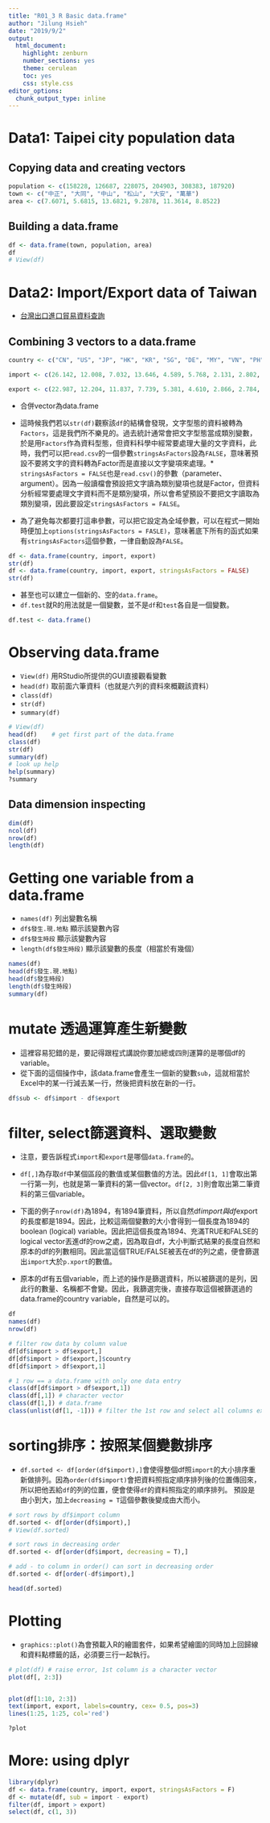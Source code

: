 ```yaml
---
title: "R01_3 R Basic data.frame"
author: "Jilung Hsieh"
date: "2019/9/2"
output:
  html_document:
    highlight: zenburn
    number_sections: yes
    theme: cerulean
    toc: yes
    css: style.css
editor_options:
  chunk_output_type: inline
---
```


# Data1: Taipei city population data
## Copying data and creating vectors

```r
population <- c(158228, 126687, 228075, 204903, 308383, 187920)
town <- c("中正", "大同", "中山", "松山", "大安", "萬華")
area <- c(7.6071, 5.6815, 13.6821, 9.2878, 11.3614, 8.8522)
```

## Building a data.frame
```r
df <- data.frame(town, population, area)
df
# View(df)
```


# Data2: Import/Export data of Taiwan

* [台灣出口進口貿易資料查詢](https://cus93.trade.gov.tw/FSC3040F/FSC3040F)

## Combining 3 vectors to a data.frame

```r
country <- c("CN", "US", "JP", "HK", "KR", "SG", "DE", "MY", "VN", "PH", "TH", "AU", "NL", "SA", "ID", "GB", "IN", "FR", "IT", "AE")

import <- c(26.142, 12.008, 7.032, 13.646, 4.589, 5.768, 2.131, 2.802, 3.428, 3.019, 1.976, 1.118, 1.624, 0.449, 0.983, 1.302, 1.027, 0.553, 0.670, 0.455)

export <- c(22.987, 12.204, 11.837, 7.739, 5.381, 4.610, 2.866, 2.784, 2.414, 2.092, 1.839, 1.788, 1.665, 1.409, 1.391, 1.075, 0.974, 0.899, 0.800, 0.728)
```


* 合併vector為data.frame

* 這時候我們若以`str(df)`觀察該`df`的結構會發現，文字型態的資料被轉為`Factors`，這是我們所不樂見的。過去統計通常會把文字型態當成類別變數，於是用`Factors`作為資料型態，但資料科學中經常要處理大量的文字資料，此時，我們可以把`read.csv`的一個參數`stringsAsFactors`設為`FALSE`，意味著預設不要將文字的資料轉為Factor而是直接以文字變項來處理。* `stringsAsFactors = FALSE`也是`read.csv()`的參數（parameter、argument）。因為一般讀檔會預設把文字讀為類別變項也就是Factor，但資料分析經常要處理文字資料而不是類別變項，所以會希望預設不要把文字讀取為類別變項，因此要設定`stringsAsFactors = FALSE`。

* 為了避免每次都要打這串參數，可以把它設定為全域參數，可以在程式一開始時便加上`options(stringsAsFactors = FASLE)`，意味著底下所有的函式如果有`stringsAsFactors`這個參數，一律自動設為`FALSE`。


```r
df <- data.frame(country, import, export)
str(df)
df <- data.frame(country, import, export, stringsAsFactors = FALSE)
str(df)
```


* 甚至也可以建立一個新的、空的`data.frame`。
* `df.test`就R的用法就是一個變數，並不是`df`和`test`各自是一個變數。

```r
df.test <- data.frame()
```



# Observing data.frame

* `View(df)` 用RStudio所提供的GUI直接觀看變數
* `head(df)` 取前面六筆資料（也就是六列的資料來概觀該資料）
* `class(df)`
* `str(df)`
* `summary(df)`

```r
# View(df)
head(df)	# get first part of the data.frame
class(df)
str(df)
summary(df)
# look up help
help(summary)
?summary
```




## Data dimension inspecting

```r
dim(df)
ncol(df)
nrow(df)
length(df)
```


# Getting one variable from a data.frame

* `names(df)`  列出變數名稱
* `df$發生.現.地點` 顯示該變數內容
* `df$發生時段` 顯示該變數內容
* `length(df$發生時段)` 顯示該變數的長度（相當於有幾個）

```r
names(df)
head(df$發生.現.地點)
head(df$發生時段)
length(df$發生時段)
summary(df)
```




# **mutate** 透過運算產生新變數
* 這裡容易犯錯的是，要記得跟程式講說你要加總或四則運算的是哪個df的variable。
* 從下面的這個操作中，該data.frame會產生一個新的變數`sub`，這就相當於Excel中的某一行減去某一行，然後把資料放在新的一行。

```r
df$sub <- df$import - df$export
```




# **filter, select**篩選資料、選取變數

* 注意，要告訴程式`import`和`export`是哪個`data.frame`的。

* `df[,]`為存取`df`中某個區段的數值或某個數值的方法。因此`df[1, 1]`會取出第一行第一列，也就是第一筆資料的第一個vector。`df[2, 3]`則會取出第二筆資料的第三個variable。

* 下面的例子`nrow(df)`為1894，有1894筆資料，所以自然df$import與df$export的長度都是1894。因此，比較這兩個變數的大小會得到一個長度為1894的boolean (logical) variable。因此把這個長度為1894、充滿TRUE和FALSE的logical vector丟進df的row之處，因為取自df，大小判斷式結果的長度自然和原本的df的列數相同。因此當這個TRUE/FALSE被丟在df的列之處，便會篩選出`import`大於`p.xport`的數值。

* 原本的df有五個variable，而上述的操作是篩選資料，所以被篩選的是列，因此行的數量、名稱都不會變。因此，我篩選完後，直接存取這個被篩選過的data.frame的country variable，自然是可以的。


```r
df
names(df)
nrow(df)

# filter row data by column value
df[df$import > df$export,]
df[df$import > df$export,]$country
df[df$import > df$export,1]

# 1 row == a data.frame with only one data entry
class(df[df$import > df$export,1])
class(df[,1]) # character vector
class(df[1,]) # data.frame
class(unlist(df[1, -1])) # filter the 1st row and select all columns except 1

```



# **sorting**排序：按照某個變數排序

* `df.sorted <- df[order(df$import),]`會使得整個df照`import`的大小排序重新做排列。因為`order(df$import)`會把資料照指定順序排列後的位置傳回來，所以把他丟給`df`的列的位置，便會使得`df`的資料照指定的順序排列。
預設是由小到大，加上`decreasing = T`這個參數後變成由大而小。

```r
# sort rows by df$import column
df.sorted <- df[order(df$import),]
# View(df.sorted)

# sort rows in decreasing order
df.sorted <- df[order(df$import, decreasing = T),]

# add - to column in order() can sort in decreasing order
df.sorted <- df[order(-df$import),]

head(df.sorted)
```


# Plotting

* `graphics::plot()`為會預載入R的繪圖套件，如果希望繪圖的同時加上回歸線和資料點標籤的話，必須要三行一起執行。
```r
# plot(df) # raise error, 1st column is a character vector
plot(df[, 2:3])


plot(df[1:10, 2:3])
text(import, export, labels=country, cex= 0.5, pos=3)
lines(1:25, 1:25, col='red')

?plot
```


# More: using dplyr
```r
library(dplyr)
df <- data.frame(country, import, export, stringsAsFactors = F)
df <- mutate(df, sub = import - export)
filter(df, import > export)
select(df, c(1, 3))

```

